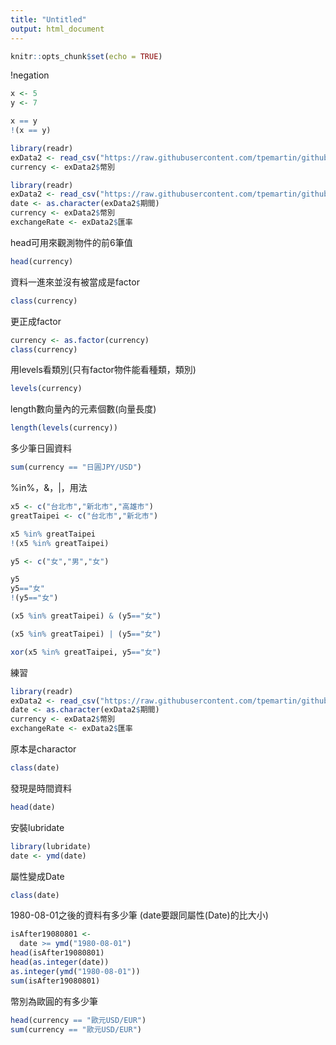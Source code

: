 ```yaml
---
title: "Untitled"
output: html_document
---
```


```r
knitr::opts_chunk$set(echo = TRUE)
```

!negation
```r
x <- 5
y <- 7

x == y
!(x == y)
```

```r
library(readr)
exData2 <- read_csv("https://raw.githubusercontent.com/tpemartin/github-data/master/exData2.csv")
currency <- exData2$幣別
```

```r
library(readr)
exData2 <- read_csv("https://raw.githubusercontent.com/tpemartin/github-data/master/exData2.csv")
date <- as.character(exData2$期間)
currency <- exData2$幣別
exchangeRate <- exData2$匯率
```

head可用來觀測物件的前6筆值
```r
head(currency)
```

資料一進來並沒有被當成是factor
```r
class(currency)
```

更正成factor
```r
currency <- as.factor(currency)
class(currency)
```

用levels看類別(只有factor物件能看種類，類別)
```r
levels(currency)
```

length數向量內的元素個數(向量長度)
```r
length(levels(currency))
```

多少筆日圓資料
```r
sum(currency == "日圓JPY/USD")
```

%in%，&，|，用法
```r
x5 <- c("台北市","新北市","高雄市")
greatTaipei <- c("台北市","新北市")

x5 %in% greatTaipei
!(x5 %in% greatTaipei)
```
```r
y5 <- c("女","男","女")

y5
y5=="女"
!(y5=="女")
```
```r
(x5 %in% greatTaipei) & (y5=="女")
```
```r
(x5 %in% greatTaipei) | (y5=="女")
```
```r
xor(x5 %in% greatTaipei, y5=="女")
```

練習
```r
library(readr)
exData2 <- read_csv("https://raw.githubusercontent.com/tpemartin/github-data/master/exData2.csv")
date <- as.character(exData2$期間)
currency <- exData2$幣別
exchangeRate <- exData2$匯率
```
原本是charactor
```r
class(date)
```
發現是時間資料
```r
head(date)
```
安裝lubridate
```r
library(lubridate)
date <- ymd(date)
```
屬性變成Date
```r
class(date)
```
1980-08-01之後的資料有多少筆
(date要跟同屬性(Date)的比大小)
```r
isAfter19080801 <-
  date >= ymd("1980-08-01")
head(isAfter19080801)
head(as.integer(date))
as.integer(ymd("1980-08-01"))
sum(isAfter19080801)
```
幣別為歐圓的有多少筆
```r
head(currency == "歐元USD/EUR")
sum(currency == "歐元USD/EUR")
```



